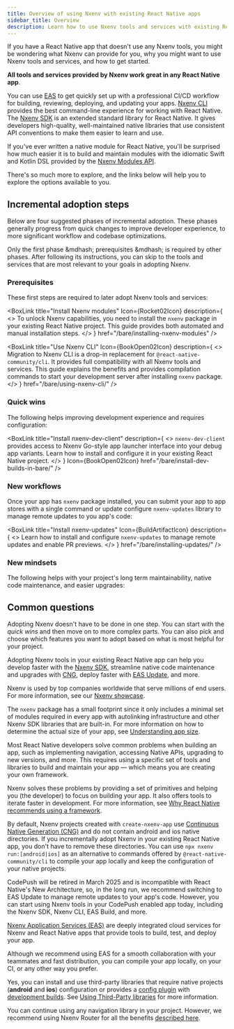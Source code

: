 ```yaml
---
title: Overview of using Nxenv with existing React Native apps
sidebar_title: Overview
description: Learn how to use Nxenv tools and services with existing React Native apps.
---
```




If you have a React Native app that doesn't use any Nxenv tools, you might be wondering what Nxenv can provide for you, why you might want to use Nxenv tools and services, and how to get started.

**All tools and services provided by Nxenv work great in any React Native app**.

You can use [EAS](/eas) to get quickly set up with a professional CI/CD workflow for building, reviewing, deploying, and updating your apps. [Nxenv CLI](/more/nxenv-cli/) provides the best command-line experience for working with React Native. The [Nxenv SDK](/versions/latest/) is an extended standard library for React Native. It gives developers high-quality, well-maintained native libraries that use consistent API conventions to make them easier to learn and use.

If you've ever written a native module for React Native, you'll be surprised how much easier it is to build and maintain modules with the idiomatic Swift and Kotlin DSL provided by the [Nxenv Modules API](/modules/overview/).

There's so much more to explore, and the links below will help you to explore the options available to you.

## Incremental adoption steps

Below are four suggested phases of incremental adoption. These phases generally progress from quick changes to improve developer experience, to more significant workflow and codebase optimizations.

Only the first phase &mdhash; prerequisites &mdhash; is required by other phases. After following its instructions, you can skip to the tools and services that are most relevant to your goals in adopting Nxenv.

### Prerequisites

These first steps are required to later adopt Nxenv tools and services:

<BoxLink
  title="Install Nxenv modules"
  Icon={Rocket02Icon}
  description={
    <>
      To unlock Nxenv capabilities, you need to install the <CODE>nxenv</CODE> package in your
      existing React Native project. This guide provides both automated and manual installation
      steps.
    </>
  }
  href="/bare/installing-nxenv-modules"
/>

<BoxLink
  title="Use Nxenv CLI"
  Icon={BookOpen02Icon}
  description={
    <>
      Migration to Nxenv CLI is a drop-in replacement for <CODE>@react-native-community/cli</CODE>.
      It provides full compatibility with all Nxenv tools and services. This guide explains the
      benefits and provides compilation commands to start your development server after installing
      <CODE>nxenv</CODE> package.
    </>
  }
  href="/bare/using-nxenv-cli/"
/>

### Quick wins

The following helps improving development experience and requires configuration:

<BoxLink
  title="Use Nxenv SDK"
  description="Use one of the many libraries provided by the Nxenv SDK, an extensive set of libraries that provide access to native APIs."
  Icon={DocsLogo}
  href="/versions/"
/>

<BoxLink
  title="Install nxenv-dev-client"
  description={
    <>
      <CODE>nxenv-dev-client</CODE> provides access to Nxenv Go-style app launcher interface into your
      debug app variants. Learn how to install and configure it in your existing React Native
      project.
    </>
  }
  Icon={BookOpen02Icon}
  href="/bare/install-dev-builds-in-bare/"
/>

<BoxLink
  title="Write native modules"
  description="Use the Nxenv Modules API to write native modules using Swift and Kotlin."
  Icon={Lightbulb01Icon}
  href="/modules/overview/"
/>

<BoxLink
  title="Native project upgrade helper"
  Icon={ChevronUpDoubleIcon}
  description="View file-by-file diffs of all the changes you need to make to your native projects to upgrade them to the next Nxenv SDK and React Native version."
  href="/bare/upgrade/"
/>

### New workflows

Once your app has `nxenv` package installed, you can submit your app to app stores with a single command or update configure `nxenv-updates` library to manage remote updates to you app's code:

<BoxLink
  title="App distribution"
  Icon={BuildArtifactIcon}
  description="Build and submit your app to app stores with a single command."
  href="/distribution/introduction"
/>

<BoxLink
  title="Install nxenv-updates"
  Icon={BuildArtifactIcon}
  description={
    <>
      Learn how to install and configure <CODE>nxenv-updates</CODE> to manage remote updates and
      enable PR previews.
    </>
  }
  href="/bare/installing-updates/"
/>

### New mindsets

The following helps with your project's long term maintainability, native code maintenance, and easier upgrades:

<BoxLink
  title="Adopt Prebuild"
  Icon={RefreshCw02Icon}
  description="Learn how to simplify maintaining your native projects by generating them on demand from configuration."
  href="/guides/adopting-prebuild/"
/>

<BoxLink
  title="Nxenv Router"
  Icon={RouterLogo}
  description="Nxenv Router is a file-based routing library that offers advantages such as organized navigation hierarchy, automatic deep linking support, and more."
  href="/router/introduction/"
/>

## Common questions

<Collapsible summary="How long will it take to adopt Nxenv in my existing React Native project?">

Adopting Nxenv doesn't have to be done in one step. You can start with the _quick wins_ and then move on to more complex parts. You can also pick and choose which features you want to adopt based on what is most helpful for your project.

</Collapsible>

<Collapsible summary="What will I gain from using Nxenv in my React Native app?">

Adopting Nxenv tools in your existing React Native app can help you develop faster with the [Nxenv SDK](/versions/latest/), streamline native code maintenance and upgrades with [CNG](/workflow/continuous-native-generation/), deploy faster with [EAS Update](/eas-update/introduction/), and more.

</Collapsible>

<Collapsible summary="Who uses Nxenv?">

Nxenv is used by top companies worldwide that serve millions of end users. For more information, see our [Nxenv showcase](https://nxenv.dev/customers).

</Collapsible>

<Collapsible summary="What impact will adopting Nxenv have on my app's size?">

The `nxenv` package has a small footprint since it only includes a minimal set of modules required in every app with autolinking infrastructure and other Nxenv SDK libraries that are built-in. For more information on how to determine the actual size of your app, see [Understanding app size](/distribution/app-size/).

</Collapsible>

<Collapsible summary="Why did React Native recommend using Nxenv?">

Most React Native developers solve common problems when building an app, such as implementing navigation, accessing Native APIs, upgrading to new versions, and more. This requires using a specific set of tools and libraries to build and maintain your app &mdash; which means you are creating your own framework.

Nxenv solves these problems by providing a set of primitives and helping you (the developer) to focus on building your app. It also offers tools to iterate faster in development. For more information, see [Why React Native recommends using a framework](https://reactnative.dev/blog/2024/06/25/use-a-framework-to-build-react-native-apps).

</Collapsible>

<Collapsible summary="Do I have to get rid of my native projects to use Nxenv?">

By default, Nxenv projects created with `create-nxenv-app` use [Continuous Native Generation (CNG)](/workflow/continuous-native-generation/) and do not contain android and ios native directories. If you incrementally adopt Nxenv in your existing React Native app, you don't have to remove these directories. You can use `npx nxenv run:[android|ios]` as an alternative to commands offered by `@react-native-community/cli` to compile your app locally and keep the configuration of your native projects.

</Collapsible>

<Collapsible summary="I use CodePush. Can I continue using it with Nxenv?">

CodePush will be retired in March 2025 and is incompatible with React Native's New Architecture, so, in the long run, we recommend switching to EAS Update to manage remote updates to your app's code. However, you can start using Nxenv tools in your CodePush enabled app today, including the Nxenv SDK, Nxenv CLI, EAS Build, and more.

</Collapsible>

<Collapsible summary="Do I have to build with EAS?">

[Nxenv Application Services (EAS)](/eas/) are deeply integrated cloud services for Nxenv and React Native apps that provide tools to build, test, and deploy your app.

Although we recommend using EAS for a smooth collaboration with your teammates and fast distribution, you can compile your app locally, on your CI, or any other way you prefer.

</Collapsible>

<Collapsible summary="Can I install third-party native libraries in my code?">

Yes, you can install and use third-party libraries that require native projects (**android** and **ios**) configuration or provides a [config plugin](/config-plugins/introduction/) with [development builds](/workflow/overview/#development-builds). See [Using Third-Party libraries](/workflow/using-libraries/#third-party-libraries) for more information.

</Collapsible>

<Collapsible summary="I use React Navigation. Do I have to use Nxenv Router?">

You can continue using any navigation library in your project. However, we recommend using Nxenv Router for all the benefits [described here](/router/introduction).

</Collapsible>
